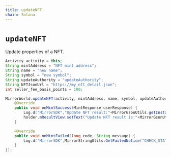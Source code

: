 ```yaml
---
title: updateNFT
chain: Solana
---
```


# `updateNFT`
Update properties of a NFT.

```java
Activity activity = this;
String mintAddress = "NFT mint address";
String name = "new name";
String symbol = "new symbol";
String updateAuthority = "updateAuthority";
String NFTJsonUrl = "https://my_nft_detail.json";
int seller_fee_basis_points = 100;

MirrorWorld.updateNFT(activity, mintAddress, name, symbol, updateAuthority, NFTJsonUrl, seller_fee_basis_points, new MintNFTListener() {
    @Override
    public void onMintSuccess(MintResponse userResponse) {
        Log.d("MirrorSDK","Update NFT result:"+MirrorGsonUtils.getInstance().toJson(userResponse));
        holder.mResultView.setText("Update NFT result is:"+MirrorGsonUtils.getInstance().toJson(userResponse));
    }

    @Override
    public void onMintFailed(long code, String message) {
        Log.d("MirrorSDK",MirrorStringUtils.GetFailedNotice("CHECK_STATUS_OFMINTING",code,message));
    }
});
```
